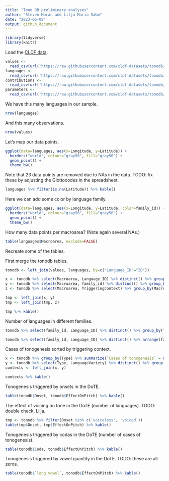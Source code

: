 ```yaml
---
title: "Tono DB preliminary analyses"
author: "Steven Moran and Lilja Maria Sæbø"
date: "2023-06-09"
output: github_document
---
```


```r
library(tidyverse)
library(knitr)
```


Load the [CLDF data](https://github.com/cldf-datasets/tonodb/).

```r
values <- 
  read_csv(url('https://raw.githubusercontent.com/cldf-datasets/tonodb/main/cldf/values.csv'))
languages <- 
  read_csv(url('https://raw.githubusercontent.com/cldf-datasets/tonodb/main/cldf/languages.csv'))
contributions <- 
  read_csv(url('https://raw.githubusercontent.com/cldf-datasets/tonodb/main/cldf/contributions.csv'))
parameters <- 
  read_csv(url('https://raw.githubusercontent.com/cldf-datasets/tonodb/main/cldf/parameters.csv'))
```

We have this many languages in our sample.

```r
nrow(languages)
```

And this many observations.

```r
nrow(values)
```

Let's map our data points.

```r
ggplot(data=languages, aes(x=Longitude, y=Latitude)) + 
  borders("world", colour="gray50", fill="gray50") + 
  geom_point() +
  theme_bw()
```

Note that 23 data points are removed due to NAs in the data. TODO: fix these by adjusting the Glottocodes in the spreadsheet.

```r
languages %>% filter(is.na(Latitude)) %>% kable()
```

Here we can add some color by language family.

```r
ggplot(data=languages, aes(x=Longitude, y=Latitude, color=family_id)) + 
  borders("world", colour="gray50", fill="gray50") + 
  geom_point() +
  theme_bw()
```

How many data points per macroarea? (Note again several NAs.)

```r
table(languages$Macroarea, exclude=FALSE)
```

Recreate some of the tables.

First merge the tonodb tables.

```r
tonodb <- left_join(values, languages, by=c("Language_ID"="ID"))
```

```r
x <- tonodb %>% select(Macroarea, Language_ID) %>% distinct() %>% group_by(Macroarea) %>% summarise(Languages = n())
y <- tonodb %>% select(Macroarea, family_id) %>% distinct() %>% group_by(Macroarea) %>% summarize(Families = n())
z <- tonodb %>% select(Macroarea, TriggeringContext) %>% group_by(Macroarea) %>% summarize(`Cases of tonogenesis` = n())

tmp <- left_join(x, y)
tmp <- left_join(tmp, z)

tmp %>% kable()
```

Number of languages in different families.

```r
tonodb %>% select(family_id, Language_ID) %>% distinct() %>% group_by(family_id) %>% summarize(Languages = n())

tonodb %>% select(family_id, Language_ID) %>% distinct() %>% arrange(family_id, Language_ID) %>% group_by(family_id) %>% summarize(Languages = str_c(Language_ID, collapse=", ")) %>% kable()

```

Cases of tonogenesis sorted by triggering context.

```r
x <- tonodb %>% group_by(Type) %>% summarize(`Cases of tonogenesis` = n()) %>% arrange()
y <- tonodb %>% select(Type, LanguageVariety) %>% distinct() %>% group_by(Type) %>% summarize(`Number of languages` = n()) %>% arrange()
contexts <- left_join(x, y)

contexts %>% kable()
```

Tonogenesis triggered by onsets in the DoTE.

```r
table(tonodb$Onset, tonodb$EffectOnPitch) %>% kable()
```

The effect of voicing on tone in the DoTE (number of languages). TODO: double check, Lilja.

```r
tmp <- tonodb %>% filter(Onset %in% c('voiceless', 'voiced'))
table(tmp$Onset, tmp$EffectOnPitch) %>% kable()
```

Tonogenesis triggered by codas in the DoTE (number of cases of tonogenesis).

```r
table(tonodb$Coda, tonodb$EffectOnPitch) %>% kable()
```

Tonogenesis triggered by vowel quantity in the DoTE. TODO: these are all zeros.

```r
table(tonodb$`long vowel`, tonodb$EffectOnPitch) %>% kable()
```


